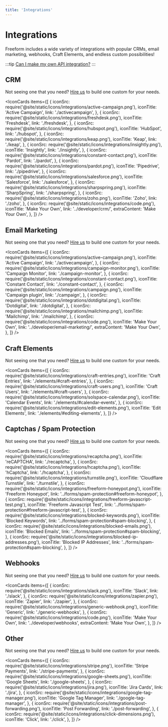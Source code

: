 ```yaml
---
title: 'Integrations'
---
```



# Integrations<Badge type="pro" text="Pro" />

Freeform includes a wide variety of integrations with popular CRMs, email marketing, webhooks, Craft Elements, and endless custom possibilities!

:::tip
[Can I make my own API integration?](../guides/guide/custom-integrations.mdx)
:::

## CRM

Not seeing one that you need? [Hire us](/support/premium/) to build one custom for your needs.

<IconCards
  items={[
    {
      iconSrc: require('@site/static/icons/integrations/active-campaign.png'),
      iconTitle: 'Active Campaign',
      link: './activecampaign',
    },
    {
      iconSrc: require('@site/static/icons/integrations/freshdesk.png'),
      iconTitle: 'Freshdesk',
      link: './freshdesk',
    },
    {
      iconSrc: require('@site/static/icons/integrations/hubspot.png'),
      iconTitle: 'HubSpot',
      link: './hubspot',
    },
    {
      iconSrc: require('@site/static/icons/integrations/keap.png'),
      iconTitle: 'Keap',
      link: './keap',
    },
    {
      iconSrc: require('@site/static/icons/integrations/insightly.png'),
      iconTitle: 'Insightly',
      link: './insightly',
    },
    {
      iconSrc: require('@site/static/icons/integrations/constant-contact.png'),
      iconTitle: 'Pardot',
      link: './pardot',
    },
    {
      iconSrc: require('@site/static/icons/integrations/pardot.png'),
      iconTitle: 'Pipedrive',
      link: './pipedrive',
    },
    {
      iconSrc: require('@site/static/icons/integrations/salesforce.png'),
      iconTitle: 'Salesforce',
      link: './salesforce',
    },
    {
      iconSrc: require('@site/static/icons/integrations/sharpspring.png'),
      iconTitle: 'SharpSpring',
      link: './sharpspring',
    },
    {
      iconSrc: require('@site/static/icons/integrations/zoho.png'),
      iconTitle: 'Zoho',
      link: './zoho',
    },
    {
      iconSrc: require('@site/static/icons/integrations/code.png'),
      iconTitle: 'Make Your Own',
      link: '../developer/crm/',
      extraContent: 'Make Your Own',
    },
  ]}
/>

## Email Marketing

Not seeing one that you need? [Hire us](/support/premium/) to build one custom for your needs.

<IconCards
  items={[
    {
      iconSrc: require('@site/static/icons/integrations/active-campaign.png'),
      iconTitle: 'Active Campaign',
      link: './activecampaign',
    },
    {
      iconSrc: require('@site/static/icons/integrations/campaign-monitor.png'),
      iconTitle: 'Campaign Monitor',
      link: './campaign-monitor',
    },
    {
      iconSrc: require('@site/static/icons/integrations/constant-contact.png'),
      iconTitle: 'Constant Contact',
      link: './constant-contact',
    },
    {
      iconSrc: require('@site/static/icons/integrations/campaign.png'),
      iconTitle: 'Campaign plugin',
      link: './campaign',
    },
    {
      iconSrc: require('@site/static/icons/integrations/dotdigital.png'),
      iconTitle: 'Dotdigital',
      link: './dotdigital',
    },
    {
      iconSrc: require('@site/static/icons/integrations/mailchimp.png'),
      iconTitle: 'Mailchimp',
      link: './mailchimp',
    },
    {
      iconSrc: require('@site/static/icons/integrations/code.png'),
      iconTitle: 'Make Your Own',
      link: '../developer/email-marketing/',
      extraContent: 'Make Your Own',
    },
  ]}
/>

## Craft Elements

Not seeing one that you need? [Hire us](/support/premium/) to build one custom for your needs.

<IconCards
  items={[
    {
      iconSrc: require('@site/static/icons/integrations/craft-entries.png'),
      iconTitle: 'Craft Entries',
      link: './elements/#craft-entries',
    },
    {
      iconSrc: require('@site/static/icons/integrations/craft-users.png'),
      iconTitle: 'Craft Users',
      link: './elements/#craft-users',
    },
    {
      iconSrc: require('@site/static/icons/integrations/solspace-calendar.png'),
      iconTitle: 'Calendar Events',
      link: './elements/#calendar-events',
    },
    {
      iconSrc: require('@site/static/icons/integrations/edit-elements.png'),
      iconTitle: 'Edit Elements',
      link: './elements/#editing-elements',
    },
  ]}
/>

## Captchas / Spam Protection

Not seeing one that you need? [Hire us](/support/premium/) to build one custom for your needs.

<IconCards
  items={[
    {
      iconSrc: require('@site/static/icons/integrations/recaptcha.png'),
      iconTitle: 'reCAPTCHA',
      link: './recaptcha',
    },
    {
      iconSrc: require('@site/static/icons/integrations/hcaptcha.png'),
      iconTitle: 'hCaptcha',
      link: './hcaptcha',
    },
    {
      iconSrc: require('@site/static/icons/integrations/turnstile.png'),
      iconTitle: 'Cloudflare Turnstile',
      link: './turnstile',
    },
    {
      iconSrc: require('@site/static/icons/integrations/freeform-honeypot.png'),
      iconTitle: 'Freeform Honeypot',
      link: '../forms/spam-protection#freeform-honeypot',
    },
    {
      iconSrc: require('@site/static/icons/integrations/freeform-javascript-test.png'),
      iconTitle: 'Freeform Javascript Test',
      link: '../forms/spam-protection#freeform-javascript-test',
    },
    {
      iconSrc: require('@site/static/icons/integrations/blocked-keywords.png'),
      iconTitle: 'Blocked Keywords',
      link: '../forms/spam-protection#spam-blocking',
    },
    {
      iconSrc: require('@site/static/icons/integrations/blocked-emails.png'),
      iconTitle: 'Blocked Emails',
      link: '../forms/spam-protection#spam-blocking',
    },
    {
      iconSrc: require('@site/static/icons/integrations/blocked-ip-addresses.png'),
      iconTitle: 'Blocked IP Addresses',
      link: '../forms/spam-protection#spam-blocking',
    },
  ]}
/>

## Webhooks

Not seeing one that you need? [Hire us](/support/premium/) to build one custom for your needs.

<IconCards
  items={[
    {
      iconSrc: require('@site/static/icons/integrations/slack.png'),
      iconTitle: 'Slack',
      link: './slack',
    },
    {
      iconSrc: require('@site/static/icons/integrations/zapier.png'),
      iconTitle: 'Zapier',
      link: './zapier',
    },
    {
      iconSrc: require('@site/static/icons/integrations/generic-webhook.png'),
      iconTitle: 'Generic',
      link: './generic-webhooks',
    },
    {
      iconSrc: require('@site/static/icons/integrations/code.png'),
      iconTitle: 'Make Your Own',
      link: '../developer/webhooks',
      extraContent: 'Make Your Own',
    },
  ]}
/>

## Other

Not seeing one that you need? [Hire us](/support/premium/) to build one custom for your needs.

<IconCards
  items={[
    {
      iconSrc: require('@site/static/icons/integrations/stripe.png'),
      iconTitle: 'Stripe Payments',
      link: './stripe-payments',
    },
    {
      iconSrc: require('@site/static/icons/integrations/google-sheets.png'),
      iconTitle: 'Google Sheets',
      link: './google-sheets',
    },
    {
      iconSrc: require('@site/static/icons/integrations/jira.png'),
      iconTitle: 'Jira Cards',
      link: './jira',
    },
    {
      iconSrc: require('@site/static/icons/integrations/google-tag-manager.png'),
      iconTitle: 'Google Tag Manager',
      link: './google-tag-manager',
    },
    {
      iconSrc: require('@site/static/icons/integrations/post-forwarding.png'),
      iconTitle: 'Post Forwarding',
      link: './post-forwarding',
    },
    {
      iconSrc: require('@site/static/icons/integrations/click-dimensions.png'),
      iconTitle: 'Click',
      link: './click',
    },
  ]}
/>
